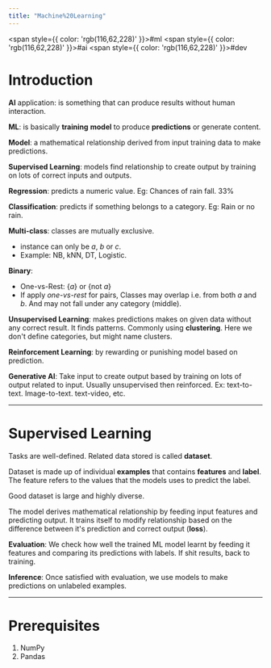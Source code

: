 ```yaml
---
title: "Machine%20Learning"
---
```



<span style={{ color: 'rgb(116,62,228)' }}>#ml</span> <span style={{ color: 'rgb(116,62,228)' }}>#ai</span> <span style={{ color: 'rgb(116,62,228)' }}>#dev</span> 

# Introduction

**AI** application: is something that can produce results without human interaction.

**ML**: is basically **training** **model** to produce **predictions** or generate content.

**Model**: a mathematical relationship derived from input training data to make predictions.

**Supervised Learning**: models find relationship to create output by training on lots of correct inputs and outputs.

**Regression**: predicts a numeric value. Eg: Chances of rain fall. $33\%$

**Classification**: predicts if something belongs to a category. Eg: Rain or no rain.

**Multi-class**: classes are mutually exclusive.
- instance can only be $a$, $b$ or $c$.
- Example: NB, kNN, DT, Logistic.

**Binary**:
- One-vs-Rest: &#123;$a$&#125; or &#123;not $a$&#125;
- If apply *one-vs-rest* for pairs, Classes may overlap i.e. from both $a$ and $b$. And may not fall under any category (middle).

<ImageZoom src="https://raw.githubusercontent.com/himanshu864/DevObs/refs/heads/main/Assets/Screenshot%202025-01-25%20at%209.32.32%20PM.png" alt="Screenshot 2025-01-25 at 9.32.32 PM.png" height= {300} width= {300} />

**Unsupervised Learning**: makes predictions makes on given data without any correct result. It finds patterns. Commonly using **clustering**. Here we don't define categories, but might name clusters.

**Reinforcement Learning**: by rewarding or punishing model based on prediction.

**Generative AI**: Take input to create output based by training on lots of output related to input. Usually unsupervised then reinforced. Ex: text-to-text. Image-to-text. text-video, etc.

---
# Supervised Learning

Tasks are well-defined.
Related data stored is called **dataset**.

Dataset is made up of individual **examples** that contains **features** and **label**. The feature refers to the values that the models uses to predict the label.

Good dataset is large and highly diverse.

The model derives mathematical relationship by feeding input features and predicting output. It trains itself to modify relationship based on the difference between it's prediction and correct output (**loss**).

**Evaluation**: We check how well the trained ML model learnt by feeding it features and comparing its predictions with labels. If shit results, back to training.

**Inference**: Once satisfied with evaluation, we use models to make predictions on unlabeled examples.

---

# Prerequisites

1. <Link href="NumPy">NumPy</Link>
2. <Link href="Pandas">Pandas</Link>

